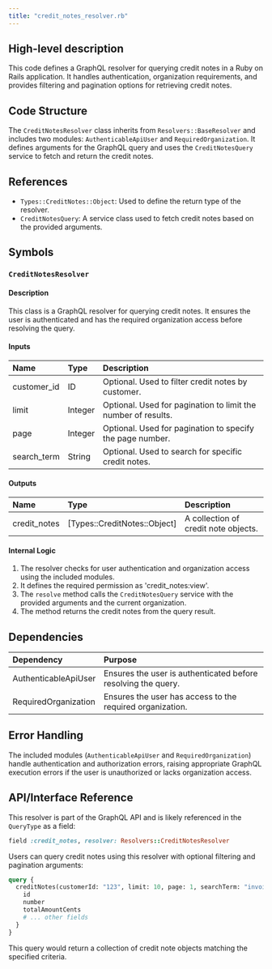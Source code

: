 ```yaml
---
title: "credit_notes_resolver.rb"
---
```


## High-level description
This code defines a GraphQL resolver for querying credit notes in a Ruby on Rails application. It handles authentication, organization requirements, and provides filtering and pagination options for retrieving credit notes.

## Code Structure
The `CreditNotesResolver` class inherits from `Resolvers::BaseResolver` and includes two modules: `AuthenticableApiUser` and `RequiredOrganization`. It defines arguments for the GraphQL query and uses the `CreditNotesQuery` service to fetch and return the credit notes.

## References
- `Types::CreditNotes::Object`: Used to define the return type of the resolver.
- `CreditNotesQuery`: A service class used to fetch credit notes based on the provided arguments.

## Symbols

### `CreditNotesResolver`
#### Description
This class is a GraphQL resolver for querying credit notes. It ensures the user is authenticated and has the required organization access before resolving the query.

#### Inputs
| Name | Type | Description |
|:-----|:-----|:------------|
| customer_id | ID | Optional. Used to filter credit notes by customer. |
| limit | Integer | Optional. Used for pagination to limit the number of results. |
| page | Integer | Optional. Used for pagination to specify the page number. |
| search_term | String | Optional. Used to search for specific credit notes. |

#### Outputs
| Name | Type | Description |
|:-----|:-----|:------------|
| credit_notes | [Types::CreditNotes::Object] | A collection of credit note objects. |

#### Internal Logic
1. The resolver checks for user authentication and organization access using the included modules.
2. It defines the required permission as 'credit_notes:view'.
3. The `resolve` method calls the `CreditNotesQuery` service with the provided arguments and the current organization.
4. The method returns the credit notes from the query result.

## Dependencies
| Dependency | Purpose |
|:-----------|:--------|
| AuthenticableApiUser | Ensures the user is authenticated before resolving the query. |
| RequiredOrganization | Ensures the user has access to the required organization. |

## Error Handling
The included modules (`AuthenticableApiUser` and `RequiredOrganization`) handle authentication and authorization errors, raising appropriate GraphQL execution errors if the user is unauthorized or lacks organization access.

## API/Interface Reference
This resolver is part of the GraphQL API and is likely referenced in the `QueryType` as a field:

```ruby
field :credit_notes, resolver: Resolvers::CreditNotesResolver
```

Users can query credit notes using this resolver with optional filtering and pagination arguments:

```graphql
query {
  creditNotes(customerId: "123", limit: 10, page: 1, searchTerm: "invoice") {
    id
    number
    totalAmountCents
    # ... other fields
  }
}
```

This query would return a collection of credit note objects matching the specified criteria.